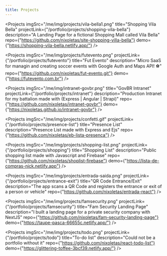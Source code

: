 ```yaml
---
title: Projects
---
```



<Projects
  imgSrc="/me/img/projects/vila-bella1.png"
  title="Shopping Vila Bella"
  projectLink={"/portfolio/projects/shopping-vila-bella"}
  description="A Landing Page for a fictional Shopping Mall called Vila Bella"
  repo={"https://github.com/nixoletas/site-shopping-villa-bella"}
  demo={"https://shopping-vila-bella.netlify.app/"}
/>

<Projects
  imgSrc="/me/img/projects/futevento.png"
  projectLink={"/portfolio/projects/futevento"}
  title="Fut Evento"
  description="Micro SaaS for managin and creating soccer events with Google Auth and Maps API! ⚽"
  repo={"https://github.com/nixoletas/fut-evento.git"}
  demo={"https://futevento.com.br"}
/>

<Projects
  imgSrc="/me/img/intranet-govbr.png"
  title="GovBR Intranet"
  projectLink={"/portfolio/projects/intranet"}
  description="Production Intranet for my battalion made with (Express | Angular | Strapi)"
  repo={"https://github.com/nixoletas/intranet-govbr"}
  demo={"https://nixoletas.github.io/intranet-govbr"}
/>

<Projects
  imgSrc="/me/img/projects/confetti.gif"
  projectLink={"/portfolio/projects/presence-list"}
  title="Presence List"
  description="Presence List made with Express and Ejs"
  repo={"https://github.com/nixoletas/eb-lista-presenca"}
/>

<Projects
  imgSrc="/me/img/projects/shopping-list.png"
  projectLink={"/portfolio/projects/shopping"}
  title="Shopping List"
  description="Public shopping list made with Javascript and Firebase"
  repo={"https://github.com/nixoletas/shoplist-firebase"}
  demo={"https://lista-de-compras-nick.netlify.app"}
/>

<Projects
  imgSrc="/me/img/projects/entrada-saida.png"
  projectLink={"/portfolio/projects/entrance-exit"}
  title="QR Code Entrance/Exit"
  description="The app scans a QR Code and registers the entrance or exit of a person or vehicle"
  repo={"https://github.com/nixoletas/entrada-react"}
/>

<Projects
  imgSrc="/me/img/projects/famsecurity.png"
  projectLink={"/portfolio/projects/famsecurity"}
  title="Fam Security Landing Page"
  description="I built a landing page for a private security company with NextJS"
  repo={"https://github.com/nixoletas/fam-security-landing-page"}
  demo={"https://taupe-pasca-66655c.netlify.app/"}
/>

<Projects
  imgSrc="/me/img/projects/todo.png"
  projectLink={"/portfolio/projects/todo"}
  title="To-do list"
  description="Could not be a portfolio without it"
  repo={"https://github.com/nixoletas/react-todo-list"}
  demo={"https://glittering-toffee-3bcf39.netlify.app/"}
/>
